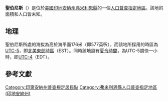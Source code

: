 {{noteTA
|G1=USState
|G2=地名
|G3=Unit
}}
{{Infobox settlement
|official_name            = 聖伯尼斯
|native_name = Saint Bernice
|settlement_type          = [[人口普查指定地區|人口普查指定地區]]
|image_skyline            = Vermillion County Indiana Incorporated and Unincorporated areas St. Bernice Highlighted 1866762.svg
|imagesize                = 250px
|image_map                = 
|mapsize                  = 
|pushpin_map              = USA Indiana
|pushpin_label            = 聖伯尼斯
|pushpin_label_position   = top
|pushpin_map_caption      = 聖伯尼斯在印地安納州的位置
|subdivision_type         = [[世界政區索引|國家]]
|subdivision_type1        = [[美国州份|州份]]
|subdivision_type2        = [[印地安納州行政区划|縣]]
|subdivision_name         = [[美国|美国]]
|subdivision_name1        = [[印地安納州|印地安納州]]
|subdivision_name2        = [[弗米利恩縣_(印地安納州)|弗米利恩縣]]
|elevation_ft             = 577
|elevation_m              = 176
|area_total_km2           = 
|area_total_sq_mi         = 
|area_land_km2            = 
|area_land_sq_mi          = 
|area_water_km2           = 
|area_water_sq_mi         = 
|population_as_of         = 2010
|population_footnotes     = 
|population_total         = 
|population_metro         = 
|population_density_km2   = auto
|population_density_sq_mi = auto
|timezone                 = [[北美东部时区|北美东部时区]]
|utc_offset               = -5
|coordinates              = {{coord|39|42|33|N|87|31|17|W|display=inline,title}}
| coor_pinpoint           = 
| coordinates_footnotes   = 
|timezone_DST             = EDT
|utc_offset_DST           = -4
|postal_code_type         = [[美國郵區編號|郵區編號]]
|postal_code              = 47842
|area_code                = {{link-en|电话区号765|Area code 765|765}}
|blank_name = [[地名信息系统|GNIS ID]]
|blank_info = 442503<ref name="GNIS">{{cite gnis|442503|Saint Bernice}}</ref>
}}
'''聖伯尼斯'''（{{lang-en|Saint Bernice}}）是位於[[美國|美國]][[印地安納州|印地安納州]][[弗米利恩縣_(印地安納州)|弗米利恩縣]]的一個[[人口普查指定地區|人口普查指定地區]]。該地的面積和人口皆未知。

== 地理 ==
聖伯尼斯所處的海拔為高於海平面176米（即577英呎），而該地所採用的時區為[[UTC-5|UTC-5]]，即[[北美東部時區|北美東部時區]]（EST）。同時該地設有[[夏令時間|夏令時間]]，為UTC-5調快一小時，即[[UTC-4|UTC-4]]（EDT）。

== 參考文獻 ==
{{reflist}}

{{弗米利恩縣 (印地安納州)}}

{{DEFAULTSORT:Saint Bernice}}
[[Category:印第安納州普查規定居民點|Category:印第安納州普查規定居民點]]
[[Category:弗米利恩縣人口普查指定地區_(印地安納州)|Category:弗米利恩縣人口普查指定地區 (印地安納州)]]

{{Indiana-geo-stub}}